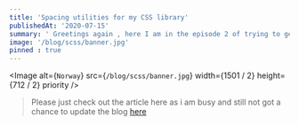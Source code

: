```yaml
---
title: 'Spacing utilities for my CSS library' 
publishedAt: '2020-07-15'
summary: ' Greetings again , here I am in the episode 2 of trying to generate utility classes with SCSS.'
image: '/blog/scss/banner.jpg'
pinned : true
---
```


<Image
  alt={`Norway`}
  src={`/blog/scss/banner.jpg`}
  width={1501 / 2}
  height={712 / 2}
  priority
/>


> Please just check out the article here as i am busy and still not got a chance to update the blog [here](https://dev.to/riley1101/generating-css-spacing-utils-with-sass--4mll)